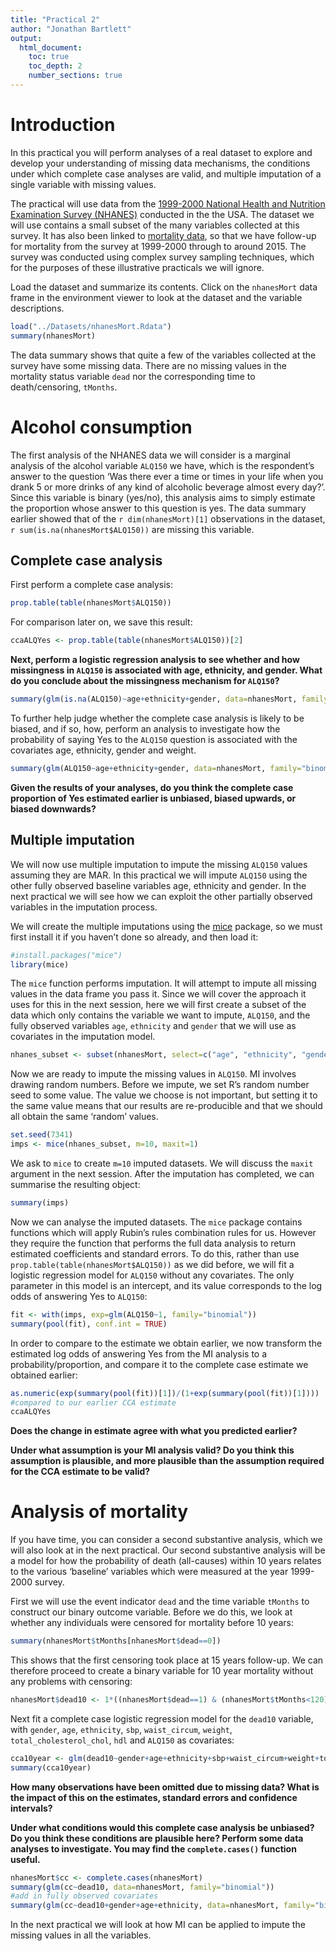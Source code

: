 ```yaml
---
title: "Practical 2"
author: "Jonathan Bartlett"
output:
  html_document:
    toc: true
    toc_depth: 2
    number_sections: true
---
```


# Introduction
In this practical you will perform analyses of a real dataset to explore and develop your understanding of missing data mechanisms, the conditions under which complete case analyses are valid, and multiple imputation of a single variable with missing values.

The practical will use data from the [1999-2000 National Health and Nutrition Examination Survey (NHANES)](https://wwwn.cdc.gov/nchs/nhanes/ContinuousNhanes/Default.aspx?BeginYear=1999) conducted in the the USA. The dataset we will use contains a small subset of the many variables collected at this survey. It has also been linked to [mortality data](https://www.cdc.gov/nchs/data-linkage/mortality-public.htm), so that we have follow-up for mortality from the survey at 1999-2000 through to around 2015. The survey was conducted using complex survey sampling techniques, which for the purposes of these illustrative practicals we will ignore.

Load the dataset and summarize its contents. Click on the `nhanesMort` data frame in the environment viewer to look at the dataset and the variable descriptions.
```r
load("../Datasets/nhanesMort.Rdata")
summary(nhanesMort)
```

The data summary shows that quite a few of the variables collected at the survey have some missing data. There are no missing values in the mortality status variable `dead` nor the corresponding time to death/censoring, `tMonths`.

# Alcohol consumption
The first analysis of the NHANES data we will consider is a marginal analysis of the alcohol variable `ALQ150` we have, which is the respondent's answer to the question 'Was there ever a time or times in your life when you drank 5 or more drinks of any kind of alcoholic beverage almost every day?'. Since this variable is binary (yes/no), this analysis aims to simply estimate the proportion whose answer to this question is yes. The data summary earlier showed that of the `r dim(nhanesMort)[1]` observations in the dataset, `r sum(is.na(nhanesMort$ALQ150))` are missing this variable.

## Complete case analysis
First perform a complete case analysis:
```r
prop.table(table(nhanesMort$ALQ150))
```
For comparison later on, we save this result:
```r
ccaALQYes <- prop.table(table(nhanesMort$ALQ150))[2]
```

**Next, perform a logistic regression analysis to see whether and how missingness in `ALQ150` is associated with age, ethnicity, and gender. What do you conclude about the missingness mechanism for `ALQ150`?**

```r
summary(glm(is.na(ALQ150)~age+ethnicity+gender, data=nhanesMort, family="binomial"))
```

To further help judge whether the complete case analysis is likely to be biased, and if so, how, perform an analysis to investigate how the probability of saying Yes to the `ALQ150` question is associated with the covariates age, ethnicity, gender and weight.

```r
summary(glm(ALQ150~age+ethnicity+gender, data=nhanesMort, family="binomial"))
```

**Given the results of your analyses, do you think the complete case proportion of Yes estimated earlier is unbiased, biased upwards, or biased downwards?**

## Multiple imputation
We will now use multiple imputation to impute the missing `ALQ150` values assuming they are MAR. In this practical we will impute `ALQ150` using the other fully observed baseline variables age, ethnicity and gender. In the next practical we will see how we can exploit the other partially observed variables in the imputation process.

We will create the multiple imputations using the [mice](https://cran.r-project.org/package=mice) package, so we must first install it if you haven't done so already, and then load it:
```r
#install.packages("mice")
library(mice)
```

The `mice` function performs imputation. It will attempt to impute all missing values in the data frame you pass it. Since we will cover the approach it uses for this in the next session, here we will first create a subset of the data which only contains the variable we want to impute, `ALQ150`, and the fully observed variables `age`, `ethnicity` and `gender` that we will use as covariates in the imputation model.
```r
nhanes_subset <- subset(nhanesMort, select=c("age", "ethnicity", "gender", "ALQ150"))
```

Now we are ready to impute the missing values in `ALQ150`. MI involves drawing random numbers. Before we impute, we set R's random number seed to some value. The value we choose is not important, but setting it to the same value means that our results are re-producible and that we should all obtain the same 'random' values. 

```r
set.seed(7341)
imps <- mice(nhanes_subset, m=10, maxit=1)
```

We ask to `mice` to create `m=10` imputed datasets. We will discuss the `maxit` argument in the next session. After the imputation has completed, we can summarise the resulting object:

```r
summary(imps)
```

Now we can analyse the imputed datasets. The `mice` package contains functions which will apply Rubin's rules combination rules for us. However they require the function that performs the full data analysis to return estimated coefficients and standard errors. To do this, rather than use `prop.table(table(nhanesMort$ALQ150))` as we did before, we will fit a logistic regression model for `ALQ150` without any covariates. The only parameter in this model is an intercept, and its value corresponds to the log odds of answering Yes to `ALQ150`:

```r
fit <- with(imps, exp=glm(ALQ150~1, family="binomial"))
summary(pool(fit), conf.int = TRUE)
```

In order to compare to the estimate we obtain earlier, we now transform the estimated log odds of answering Yes from the MI analysis to a probability/proportion, and compare it to the complete case estimate we obtained earlier:

```r
as.numeric(exp(summary(pool(fit))[1])/(1+exp(summary(pool(fit))[1])))
#compared to our earlier CCA estimate
ccaALQYes
```

**Does the change in estimate agree with what you predicted earlier?**

**Under what assumption is your MI analysis valid? Do you think this assumption is plausible, and more plausible than the assumption required for the CCA estimate to be valid?**

# Analysis of mortality
If you have time, you can consider a second substantive analysis, which we will also look at in the next practical. Our second substantive analysis will be a model for how the probability of death (all-causes) within 10 years relates to the various 'baseline' variables which were measured at the year 1999-2000 survey.

First we will use the event indicator `dead` and the time variable `tMonths` to construct our binary outcome variable. Before we do this, we look at whether any individuals were censored for mortality before 10 years:
  
```r
summary(nhanesMort$tMonths[nhanesMort$dead==0])
```

This shows that the first censoring took place at 15 years follow-up. We can therefore proceed to create a binary variable for 10 year mortality without any problems with censoring:
  
```r
nhanesMort$dead10 <- 1*((nhanesMort$dead==1) & (nhanesMort$tMonths<120)) 
```

Next fit a complete case logistic regression model for the `dead10` variable, with `gender`, `age`, `ethnicity`, `sbp`, `waist_circum`, `weight`, `total_cholesterol_chol`, `hdl` and `ALQ150` as covariates:

```r
cca10year <- glm(dead10~gender+age+ethnicity+sbp+waist_circum+weight+total_chol+hdl+ALQ150, data=nhanesMort, family="binomial")
summary(cca10year)
```

**How many observations have been omitted due to missing data? What is the impact of this on the estimates, standard errors and confidence intervals?**
  
**Under what conditions would this complete case analysis be unbiased? Do you think these conditions are plausible here? Perform some data analyses to investigate. You may find the `complete.cases()` function useful.**

```r
nhanesMort$cc <- complete.cases(nhanesMort)
summary(glm(cc~dead10, data=nhanesMort, family="binomial"))
#add in fully observed covariates
summary(glm(cc~dead10+gender+age+ethnicity, data=nhanesMort, family="binomial"))
```

In the next practical we will look at how MI can be applied to impute the missing values in all the variables.